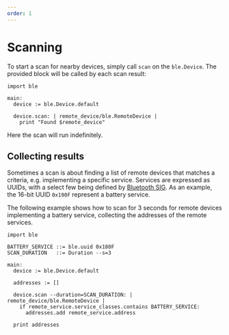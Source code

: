 ```yaml
---
order: 1
---
```


# Scanning

To start a scan for nearby devices, simply call `scan` on the `ble.Device`. The provided block will be called by each scan result:

```toit
import ble

main:
  device := ble.Device.default

  device.scan: | remote_device/ble.RemoteDevice |
    print "Found $remote_device"
```

Here the scan will run indefinitely.

## Collecting results

Sometimes a scan is about finding a list of remote devices that matches a criteria, e.g. implementing a specific service. Services are expressed as UUIDs, with a select few
being defined by [Bluetooth SIG](https://www.bluetooth.com/specifications/assigned-numbers/). As an example, the 16-bit UUID `0x190F` represent a battery service.

The following example shows how to scan for 3 seconds for remote devices implementing a battery service, collecting the addresses of the remote services.

```toit
import ble

BATTERY_SERVICE ::= ble.uuid 0x180F
SCAN_DURATION   ::= Duration --s=3

main:
  device := ble.Device.default

  addresses := []

  device.scan --duration=SCAN_DURATION: | remote_device/ble.RemoteDevice |
    if remote_service.service_classes.contains BATTERY_SERVICE:
      addresses.add remote_service.address

  print addresses
```
